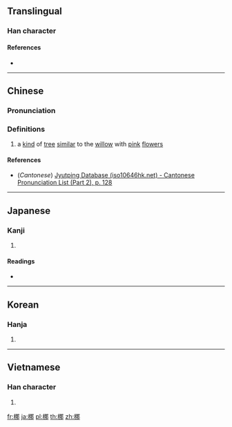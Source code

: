 {{character info/new}}
==Translingual==

===Han character===
{{Han char|rn=75|rad=木|as=07|sn=11|four=47927|canj=DSQL|ids=⿰木那}}

====References====
* {{Han ref|kx=0529.110|dkj=14856|dj=0917.220|hdz=21208.040|uh=689B|ud=26779|bh=D5CA|bd=54730}}

----

==Chinese==
{{zh-forms}}

===Pronunciation===
{{zh-pron
|m=nuó
|c=naa4,laa4
|mc=y
|oc=y
|ma=
|cat=n
}}

===Definitions===
{{zh-hanzi}}

# {{lb|zh|archaic}} a [[kind]] of [[tree]] [[similar]] to the [[willow]] with [[pink]] [[flower]]s

====References====
* (''Cantonese'') [http://www.iso10646hk.net/jp/document/download.jsp Jyutping Database (iso10646hk.net) - Cantonese Pronunciation List (Part 2), p. 128]

----

==Japanese==

===Kanji===
{{ja-kanji|grade=|rs=木07}}

# {{defn|lang=ja|sort=木07}}

====Readings====
* {{ja-readings|on=[[だ]] (da), [[な]] (na)|kun=[[なぎ]] (nagi)}}

----

==Korean==

===Hanja===
{{ko-hanja|hangeul=나|eumhun=|rv=na|mr=na|y=na}}

# {{defn|lang=ko|sort=木07}}

----

==Vietnamese==

===Han character===
{{vi-readings|rs=木07|hanviet=nứa}}

# {{defn|lang=vi|sort=木07}}

[[fr:梛]]
[[ja:梛]]
[[pl:梛]]
[[th:梛]]
[[zh:梛]]